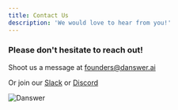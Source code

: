 ```yaml
---
title: Contact Us
description: 'We would love to hear from you!'
---
```


### Please don't hesitate to reach out!
Shoot us a message at [founders@danswer.ai](mailto:founders@danswer.ai)

Or join our [Slack](https://join.slack.com/t/danswer/shared_invite/zt-2afut44lv-Rw3kSWu6_OmdAXRpCv80DQ)
or [Discord](https://discord.gg/TDJ59cGV2X)

![Danswer](/logo/Danswer.png)
